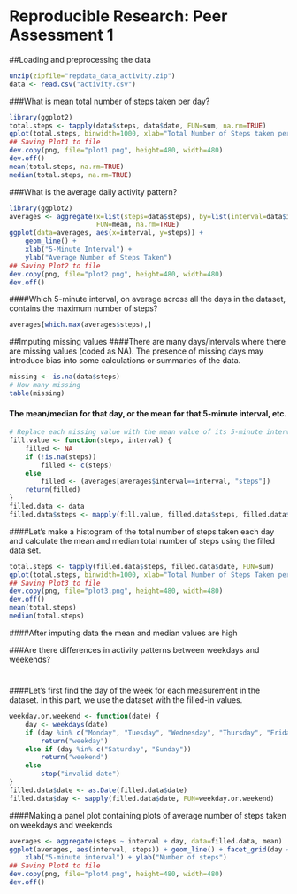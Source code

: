 # Reproducible Research: Peer Assessment 1



##Loading and preprocessing the data
```r
unzip(zipfile="repdata_data_activity.zip")
data <- read.csv("activity.csv")
```



###What is mean total number of steps taken per day?
```r
library(ggplot2)
total.steps <- tapply(data$steps, data$date, FUN=sum, na.rm=TRUE)
qplot(total.steps, binwidth=1000, xlab="Total Number of Steps taken per Day")
## Saving Plot1 to file
dev.copy(png, file="plot1.png", height=480, width=480)
dev.off()
mean(total.steps, na.rm=TRUE)
median(total.steps, na.rm=TRUE)
```



###What is the average daily activity pattern?
```r
library(ggplot2)
averages <- aggregate(x=list(steps=data$steps), by=list(interval=data$interval),
                      FUN=mean, na.rm=TRUE)
ggplot(data=averages, aes(x=interval, y=steps)) +
    geom_line() +
    xlab("5-Minute Interval") +
    ylab("Average Number of Steps Taken")
## Saving Plot2 to file
dev.copy(png, file="plot2.png", height=480, width=480)
dev.off()
```



####Which 5-minute interval, on average across all the days in the dataset, contains the maximum number of steps?
```r
averages[which.max(averages$steps),]
```



##Imputing missing values
####There are many days/intervals where there are missing values (coded as NA). The presence of missing days may introduce bias into some calculations or summaries of the data.
```r
missing <- is.na(data$steps)
# How many missing
table(missing)
```



#### The mean/median for that day, or the mean for that 5-minute interval, etc.
```r
# Replace each missing value with the mean value of its 5-minute interval
fill.value <- function(steps, interval) {
    filled <- NA
    if (!is.na(steps))
        filled <- c(steps)
    else
        filled <- (averages[averages$interval==interval, "steps"])
    return(filled)
}
filled.data <- data
filled.data$steps <- mapply(fill.value, filled.data$steps, filled.data$interval)
```



####Let's make a histogram of the total number of steps taken each day and calculate the mean and median total number of steps using the filled data set.
```r
total.steps <- tapply(filled.data$steps, filled.data$date, FUN=sum)
qplot(total.steps, binwidth=1000, xlab="Total Number of Steps Taken per Day")
## Saving Plot3 to file
dev.copy(png, file="plot3.png", height=480, width=480)
dev.off()
mean(total.steps)
median(total.steps)
```


####After imputing data the mean and median values are high



###Are there differences in activity patterns between weekdays and weekends?

#
#

####Let's first find the day of the week for each measurement in the dataset. In this part, we use the dataset with the filled-in values.
```r
weekday.or.weekend <- function(date) {
    day <- weekdays(date)
    if (day %in% c("Monday", "Tuesday", "Wednesday", "Thursday", "Friday"))
        return("weekday")
    else if (day %in% c("Saturday", "Sunday"))
        return("weekend")
    else
        stop("invalid date")
}
filled.data$date <- as.Date(filled.data$date)
filled.data$day <- sapply(filled.data$date, FUN=weekday.or.weekend)
```


####Making a panel plot containing plots of average number of steps taken on weekdays and weekends
```r
averages <- aggregate(steps ~ interval + day, data=filled.data, mean)
ggplot(averages, aes(interval, steps)) + geom_line() + facet_grid(day ~ .) +
    xlab("5-minute interval") + ylab("Number of steps")
## Saving Plot4 to file
dev.copy(png, file="plot4.png", height=480, width=480)
dev.off()
```